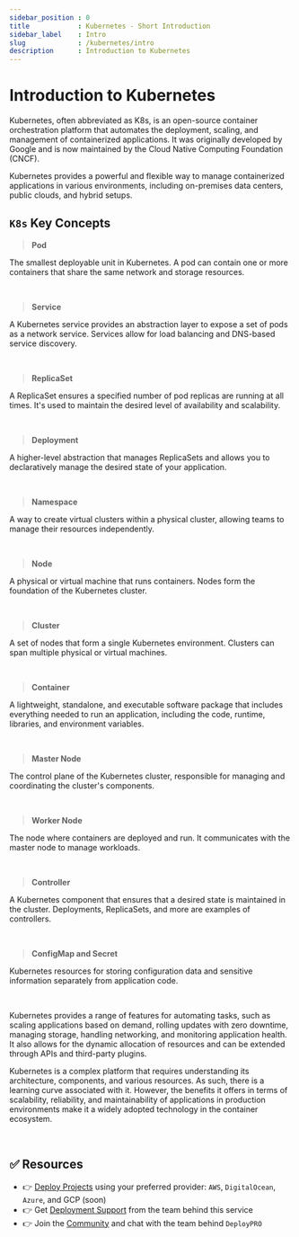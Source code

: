 ```yaml
---
sidebar_position : 0
title            : Kubernetes - Short Introduction 
sidebar_label    : Intro
slug             : /kubernetes/intro
description      : Introduction to Kubernetes
---
```


# Introduction to Kubernetes

Kubernetes, often abbreviated as K8s, is an open-source container orchestration platform that automates the deployment, scaling, and management of containerized applications. 
It was originally developed by Google and is now maintained by the Cloud Native Computing Foundation (CNCF). 

Kubernetes provides a powerful and flexible way to manage containerized applications in various environments, including on-premises data centers, public clouds, and hybrid setups.

## `K8s` Key Concepts

> **Pod**

The smallest deployable unit in Kubernetes. A pod can contain one or more containers that share the same network and storage resources.

<br />

> **Service**

A Kubernetes service provides an abstraction layer to expose a set of pods as a network service. Services allow for load balancing and DNS-based service discovery.

<br />

> **ReplicaSet**

A ReplicaSet ensures a specified number of pod replicas are running at all times. It's used to maintain the desired level of availability and scalability.

<br />

> **Deployment**

A higher-level abstraction that manages ReplicaSets and allows you to declaratively manage the desired state of your application.

<br />

> **Namespace**

A way to create virtual clusters within a physical cluster, allowing teams to manage their resources independently.

<br />

> **Node**

A physical or virtual machine that runs containers. Nodes form the foundation of the Kubernetes cluster.

<br />

> **Cluster**

A set of nodes that form a single Kubernetes environment. Clusters can span multiple physical or virtual machines.

<br />

> **Container**

A lightweight, standalone, and executable software package that includes everything needed to run an application, including the code, runtime, libraries, and environment variables.

<br />

> **Master Node**

The control plane of the Kubernetes cluster, responsible for managing and coordinating the cluster's components.

<br />

> **Worker Node**

The node where containers are deployed and run. It communicates with the master node to manage workloads.

<br />

> **Controller**

A Kubernetes component that ensures that a desired state is maintained in the cluster. Deployments, ReplicaSets, and more are examples of controllers.

<br />

> **ConfigMap and Secret**

Kubernetes resources for storing configuration data and sensitive information separately from application code.

<br />

Kubernetes provides a range of features for automating tasks, such as scaling applications based on demand, rolling updates with zero downtime, managing storage, handling networking, and monitoring application health. 
It also allows for the dynamic allocation of resources and can be extended through APIs and third-party plugins.

Kubernetes is a complex platform that requires understanding its architecture, components, and various resources. As such, there is a learning curve associated with it. 
However, the benefits it offers in terms of scalability, reliability, and maintainability of applications in production environments make it a widely adopted technology in the container ecosystem.

<br />

## ✅ Resources

- 👉 [Deploy Projects](https://deploypro.dev/) using your preferred provider: `AWS`, `DigitalOcean`, `Azure`, and GCP (soon)
- 👉 Get [Deployment Support](https://deploypro.dev/support/) from the team behind this service
- 👉 Join the [Community](https://discord.gg/qQhjQZhnur) and chat with the team behind `DeployPRO`
